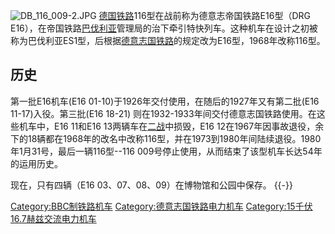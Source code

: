 [[Image:DB_116_009-2.JPG|right]] 
[[德国铁路|德国铁路]]116型在战前称为德意志帝国铁路E16型（DRG E16），在帝国铁路[[巴伐利亚|巴伐利亚]]管理局的治下牵引特快列车。这种机车在设计之初被称为巴伐利亚ES1型，后根据[[德意志国铁路|德意志国铁路]]的规定改为E16型，1968年改称116型。

==历史==
第一批E16机车(E16 01-10)于1926年交付使用，在随后的1927年又有第二批(E16 11-17)入役。第三批(E16 18-21) 则在1932-1933年间交付德意志国铁路使用。在这些机车中，E16 11和E16 13两辆车在[[二战|二战]]中损毁，E16 12在1967年因事故退役，余下的18辆都在1968年的改名中改称116型，并在1973到1980年间陆续退役。1980年1月31号，最后一辆116型--116 009号停止使用，从而结束了该型机车长达54年的运用历史。

现在，只有四辆（E16 03、07、08、09）在博物馆和公园中保存。
{{-}}
{{德意志国铁路机车车辆|e}}
{{德国联邦铁路机车车辆|e}}

{{DEFAULTSORT:DR-Baureihe E 16}}
[[Category:BBC制铁路机车|Category:BBC制铁路机车]]
[[Category:德意志国铁路电力机车|Category:德意志国铁路电力机车]]
[[Category:15千伏16.7赫兹交流电力机车|Category:15千伏16.7赫兹交流电力机车]]
